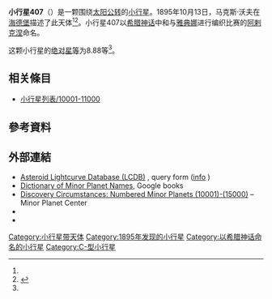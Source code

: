 {{Infobox planet
 | minorplanet     = yes
 | name            = 407 Arachne
 | background      = #D6D6D6
 | image = 000407-asteroid shape model (407) Arachne.png
 | image_size      = 
 | caption         =
 | discovery_ref   =  <ref name="MPC-object" />
 | discoverer      = [[马克斯·沃夫|马克斯·沃夫]]
 | discovery_site  = [[海德堡|海德堡]]
 | discovered      = 1895年10月13日
 | mpc_name        = 407 Arachne
 | alt_names       = 407 Arachne
 | pronounced      = 
 | named_after     = <ref name="MPC-object" />
 | mp_category     = [[主帶小行星|主帶小行星]] <ref name="MPC-object" /><ref name="jpldata" />
 | orbit_ref       = <ref name="a">[http://ssd.jpl.nasa.gov/sbdb.cgi?sstr=407 407] {{Wayback|url=http://ssd.jpl.nasa.gov/sbdb.cgi?sstr=407 |date=20160124211911 }}，小行星數據庫瀏覽器（JPL Small-Body Database Browser）－[[美国国家航空航天局|美国国家航空航天局]]喷气推进实验室</ref>
 | epoch           = 2018-03-23.0（[[儒略日|JD]] 2458200.5）
 | uncertainty     = 0
 | observation_arc = 
 | aphelion = {{convert|2.807|AU|km|3|abbr=on|lk=out}}
 | perihelion      = {{convert|2.4421343|AU|km|3|abbr=on}}
 | semimajor       = 2.6243764
 | eccentricity    = 0.0694421
 | period          = 4.25[[儒略年|yr]]
 | mean_anomaly    = 293.59823[[度|°]]
 | mean_motion     = {{Deg2DMS|0.23182730|sup=ms}} / day
 | inclination     = 7.52139
 | asc_node        = 294.59015°
 | arg_peri        = 82.56192
 | mean_diameter   = 
 | rotation        = 
 | albedo          =
 | spectral_type   =
 | abs_magnitude   = 8.88<ref name="jpldata" />
}}
'''小行星407'''（{{lang-en|407 Arachne}}）是一颗围绕[[太阳|太阳]][[公转|公转]]的[[小行星|小行星]]。1895年10月13日，马克斯·沃夫在[[海德堡|海德堡]]描述了此天体<ref name="a" /><ref>{{cite news|title=小行星列表|url=http://cfa-www.harvard.edu/iau/lists/NumberedMPs.txt|accessdate=2018-10-19|newspaper=哈佛大学|archive-date=2008-05-17|archive-url=https://web.archive.org/web/20080517010638/http://cfa-www.harvard.edu/iau/lists/NumberedMPs.txt|dead-url=no}}</ref>。小行星407以[[希腊神话|希腊神话]]中和与[[雅典娜|雅典娜]]进行编织比赛的[[阿剌克涅|阿剌克涅]]命名。

这颗小行星的[[绝对星等|绝对星等]]为8.88等<ref name="a" />。

== 相关條目 ==
*[[小行星列表/10001-11000|小行星列表/10001-11000]]

== 參考資料 ==
{{reflist|refs=

<ref name="jpldata">{{cite web
 |type         = 2018-01-26 last obs.
 |title        = JPL Small-Body Database Browser:407 Arachne-407 Arachne
 |url          = https://ssd.jpl.nasa.gov/sbdb.cgi?sstr=407
 |publisher    = [[Jet_Propulsion_Laboratory|Jet Propulsion Laboratory]]
 |accessdate   = 28 March 2018
 |archive-date = 2020-10-21
 |archive-url  = https://web.archive.org/web/20201021202724/https://ssd.jpl.nasa.gov/sbdb.cgi?sstr=407
 |dead-url     = no
}}</ref>

<ref name="MPC-object">{{cite web
  |title      = 407 Arachne
  |work      = Minor Planet Center
  |url      = https://www.minorplanetcenter.net/db_search/show_object?object_id=407
  |accessdate      = 28 March 2018
  |archive-date      = 2016-03-04
  |archive-url      = https://web.archive.org/web/20160304133821/http://www.minorplanetcenter.net/db_search/show_object?object_id=407
  |dead-url      = no
  }}</ref>

}}

==  外部連結 ==
* [http://www.minorplanet.info/PHP/lcdbsummaryquery.php Asteroid Lightcurve Database (LCDB)] {{Wayback|url=http://www.minorplanet.info/PHP/lcdbsummaryquery.php |date=20171210173955 }}, query form ([http://www.minorplanet.info/lightcurvedatabase.html info] {{Wayback|url=http://www.minorplanet.info/lightcurvedatabase.html |date=20171216050541 }})
* [https://books.google.com/books?id=aeAg1X7afOoC&pg Dictionary of Minor Planet Names], Google books
* [http://www.minorplanetcenter.net/iau/lists/NumberedMPs010001.html Discovery Circumstances: Numbered Minor Planets (10001)-(15000)] {{Wayback|url=http://www.minorplanetcenter.net/iau/lists/NumberedMPs010001.html |date=20180612162317 }} – Minor Planet Center
* {{AstDys|407}}
* {{JPL small body}}

{{Minor Planet Number|[[小行星406|小行星406]]|[[小行星408|小行星408]]}}
{{小天体}}

[[Category:小行星带天体|Category:小行星带天体]]
[[Category:1895年发现的小行星|Category:1895年发现的小行星]]
[[Category:以希腊神话命名的小行星|Category:以希腊神话命名的小行星]]
[[Category:C-型小行星|Category:C-型小行星]]